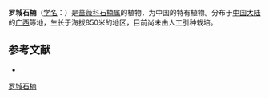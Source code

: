 {{Speciesbox
| name = 罗城石楠
| status = 
| status_system = 
| image =
| genus = Photinia
| species = lochengensis
| authority = Yu
}}

'''罗城石楠'''（[[学名|学名]]：{{lang|la|''Photinia lochengensis''}}）是[[蔷薇科|蔷薇科]][[石楠属|石楠属]]的植物，为中国的特有植物。分布于[[中国大陆|中国大陆]]的[[广西|广西]]等地，生长于海拔850米的地区，目前尚未由人工引种栽培。

== 参考文献 ==
<div class="references-small">
* {{cite web| url =http://www.bioinfo.cn/db05/KmzwSpecies.php?action=view&id=18504| title =罗城石楠| work =《中国高等植物数据库全库》| publisher =中国科学院微生物研究所| author =昆明植物研究所| accessdate =2009-02-25| deadurl =yes| archiveurl =https://web.archive.org/web/20160305030244/http://www.bioinfo.cn/db05/KmzwSpecies.php?action=view&id=18504| archivedate =2016-03-05}}
</div>
{{Taxonbar|from=Q5233118}}

[[Category:石楠属|罗城石楠]]


{{植物小作品}}